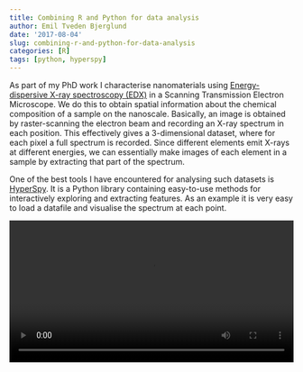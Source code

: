 ```yaml
---
title: Combining R and Python for data analysis
author: Emil Tveden Bjerglund
date: '2017-08-04'
slug: combining-r-and-python-for-data-analysis
categories: [R]
tags: [python, hyperspy]
---
```


As part of my PhD work I characterise nanomaterials using [Energy-dispersive X-ray spectroscopy (EDX)](https://en.wikipedia.org/wiki/Energy-dispersive_X-ray_spectroscopy) in a Scanning Transmission Electron Microscope. We do this to obtain spatial information about the chemical composition of a sample on the nanoscale. Basically, an image is obtained by raster-scanning the electron beam and recording an X-ray spectrum in each position. This effectively gives a 3-dimensional dataset, where for each pixel a full spectrum is recorded. Since different elements emit X-rays at different energies, we can essentially make images of each element in a sample by extracting that part of the spectrum.

One of the best tools I have encountered for analysing such datasets is [HyperSpy](http://hyperspy.org/). It is a Python library containing easy-to-use methods for interactively exploring and extracting features. As an example it is very easy to load a datafile and visualise the spectrum at each point. 

<video width="100%" controls autoplay loop>
  <source src="/img/Hyperspy.webm" type="video/webm">
Your browser does not support the video tag.
</video>

Now, since HyperSpy is a Python library this obviously brings some headaches, when my preferred analysis tool is R. I could do the entire analysis in a [Jupyter Notebook](http://jupyter.org/), and use matplotlib to generate pretty figures of the results. However, EDX data is only a small part of the data I work with, and all other data is analysed and plotted in R Markdown documents. This means, that I could quickly end up producing figures with inconsistent looks when displayed alongside other data.

Fortunately it is possible to run Python code in an R Markdown document by [using a different language engine](http://rmarkdown.rstudio.com/authoring_knitr_engines.html). This means that I can load HyperSpy from my Rmd file, run the Python code for the analysis, and then continue in a new code chunk containing R code. (Note that ' should be replaced by ` below).
```
'''{python}
#import hyperspy.api as hs
'''
```
The main drawback of doing it this way is that I am losing on the interactive explorative tools included in HyperSpy. For this reason my workflow has been to interactively explore and develop the Python code in a Jupyter Notebook, and then copy the final script to a Python chunk in an R Markdown document. I do this to keep the final product together and get a completely reproducible analysis in my R Markdown document.

## Transferring data between Python and R
The datafile used in this example is a Bruker composite file (.bcf) containing a 512x512 pixel image with 2048 channels in the energy spectrum. I use HyperSpy to integrate specific elemental peaks in the spectrum. This produces maps of each element in the sample. I would like to plot these in R, as I am more proficient at fine-tuning the plots to my desired look in ggplot2. It is however not possible to directly transfer data from a Python code chunk to an R code chunk, so I need to save the data to the disk and and then load it again. A specific package, [feather](https://blog.rstudio.com/2016/03/29/feather/), was developed to transfer data frames between Python and R. However, since my data is just images, I find it easier to just save them as .tiff files and read these into R. I end up with the following Python script. If you are curious about analysing hyperspectral data with HyperSpy please see [the documentation](http://hyperspy.org/hyperspy-doc/current/user_guide/index.html).

```python
# Load Hyperspy
import hyperspy.api as hs

# Define where to find the data
filename = 'data/Co sample map.bcf'
folder = 'data/'
sample = 'Co'

# Read the raw datafile (.bcf)
s = hs.load(filename)[1]
print(s)

# The signal is low - rebin the data and then integrate the peaks
raw_result = s.rebin(new_shape=[256,256,2048]).get_lines_intensity()

# For each element save the result as an image
for j in range(len(raw_result)):
    fn = ''.join([folder, sample, '-', raw_result[j].metadata.Sample.xray_lines[0]])
    raw_result[j].as_signal2D(image_axes=[0,1]).save(
      filename = fn, 
      extension = "tiff", 
      overwrite = True
    )

# Save the scale of the image
file = open(''.join([folder, sample,'_scale.txt']), "w")
print(s.axes_manager["width"].scale, file=file)
file.close()
```

We can examine the data folder from R, and see that the images were saved. 
```r
dir("data/")
```

I put this vector of filenames into a tibble and read the corresponding scale (to be used later). The approach here might be overkill, but it makes it very easy to add more paths and load data from several files simultaneously.

```r
library(tidyverse)

samples <- tibble(path = "data/") %>% 
  mutate(filename = map(path, dir, pattern = "*.tiff")) %>% 
  mutate(scale = map(path, dir, pattern = "[A-Za-z_]*scale.txt")) %>% 
  mutate(scale = map(paste0(path,scale), read_lines) %>% as.double() * 1000) %>% 
  unnest()
```


## Reading tiff images in R
The generated tiff images can then be loaded using the `raster` package as demonstrated below. I also spend quite I few lines of code extracting sample name and elements from the filenames, as well as wrangling the data into a long format, suitable for plotting. In the end I normalise the intensities within each map, since [it is rather inconvenient to vary the fill scale when using `facet_wrap()`](https://stackoverflow.com/questions/17006251/vary-the-fill-scale-when-using-facet-wrap-and-geom-tile-together/42934670#42934670).
```r
library(raster)
library(stringr)
library(forcats)

maps <- samples %>%
  separate(filename, c("sample", "element"), "-", remove = FALSE) %>% 
  mutate(element = str_extract(element,"^[A-Za-z_]*")) %>% 
  separate(element, c("element", "edge"), "_") %>% 
  mutate(img = map(paste0(path, .data$filename), raster)) %>%
  mutate(img = map(img, as, "SpatialPixelsDataFrame")) %>%
  mutate(img = map(img, as_tibble)) %>%
  unnest() %>% 
  mutate(x = x*scale, y = y*scale) %>% 
  dplyr::select(-sample, -edge, -path, -filename) %>% 
  gather(key = "map", value = "intensity", -x, -y, -element) %>% 
  na.omit() %>% 
  dplyr::select(element, x, y, intensity) %>% 
  filter(element %in% c("C", "Co", "Mo", "S", "O")) %>%
  mutate(element = fct_relevel(element, "C", "O", "S", "Mo", "Co")) %>% 
  group_by(element) %>% 
  mutate(intnorm = (intensity - min(intensity)) / (max(intensity) - min(intensity))) %>% 
  ungroup()
```

```r
knitr::kable(head(maps), caption = "maps tibble after wrangling")
```

From here it is very easy to plot the different elemental maps using ggplot2. I use the [viridis](https://cran.r-project.org/web/packages/viridis/vignettes/intro-to-viridis.html) color scale here for its many good qualities.^[Viridis looks great, transitions smoothly between colors, reproduces nicely in greyscale and is easier to read for colorblind people.]
```r
ggplot(data = maps, aes(x = x, y = y, fill = intnorm)) +
  geom_raster() +
  facet_wrap(~element, nrow = 1) +
  coord_equal() +
  viridis::scale_fill_viridis() +
  theme_minimal() +
  theme(legend.position = "none") +
  labs(x = "x [nm]", y = "y [nm]")
```

## Final thoughts
The goal of this post was to demonstrate, that a mixed analysis in R and Python can be kept in one place by working in R Markdown documents. An obvious alternative method would be to install [an R kernel for Jupyter](https://github.com/IRkernel/IRkernel) or [rpy2](http://rpy.sourceforge.net/), which also makes it possible to mix R and Python in one notebook. This could be useful for avid Python users wishing to bring functionality from a powerful R package to their analysis. 
